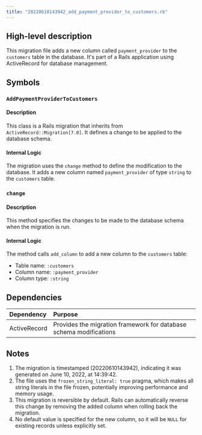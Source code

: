 ```yaml
---
title: "20220610143942_add_payment_provider_to_customers.rb"
---
```


## High-level description
This migration file adds a new column called `payment_provider` to the `customers` table in the database. It's part of a Rails application using ActiveRecord for database management.

## Symbols

### `AddPaymentProviderToCustomers`
#### Description
This class is a Rails migration that inherits from `ActiveRecord::Migration[7.0]`. It defines a change to be applied to the database schema.

#### Internal Logic
The migration uses the `change` method to define the modification to the database. It adds a new column named `payment_provider` of type `string` to the `customers` table.

### `change`
#### Description
This method specifies the changes to be made to the database schema when the migration is run.

#### Internal Logic
The method calls `add_column` to add a new column to the `customers` table:
- Table name: `:customers`
- Column name: `:payment_provider`
- Column type: `:string`

## Dependencies
| Dependency | Purpose |
|:-----------|:--------|
| ActiveRecord | Provides the migration framework for database schema modifications |

## Notes
1. The migration is timestamped (20220610143942), indicating it was generated on June 10, 2022, at 14:39:42.
2. The file uses the `frozen_string_literal: true` pragma, which makes all string literals in the file frozen, potentially improving performance and memory usage.
3. This migration is reversible by default. Rails can automatically reverse this change by removing the added column when rolling back the migration.
4. No default value is specified for the new column, so it will be `NULL` for existing records unless explicitly set.